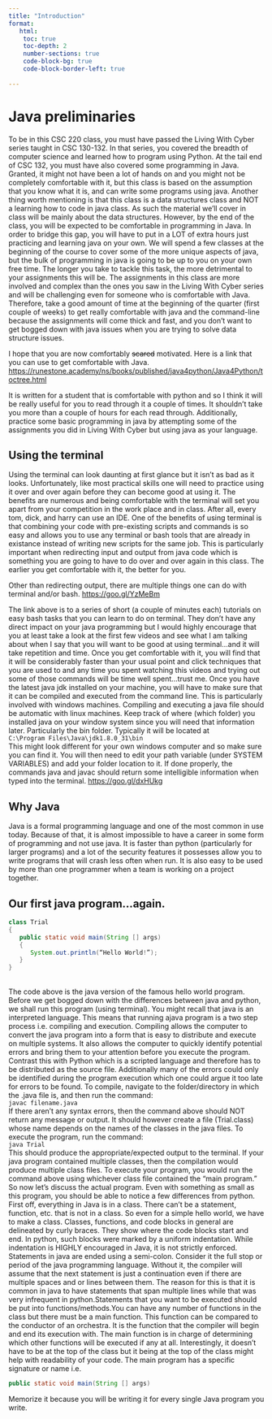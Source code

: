 ```yaml
---
title: "Introduction"
format:
   html:
    toc: true
    toc-depth: 2
    number-sections: true
    code-block-bg: true
    code-block-border-left: true
    
---
```



# Java preliminaries 

To be in this CSC 220 class, you must have passed the Living With Cyber series
taught in CSC 130-132. In that series, you covered the breadth of computer
science and learned how to program using Python. At the tail end of CSC 132, you
must have also covered some programming in Java. Granted, it might not have
been a lot of hands on and you might not be completely comfortable with it, but
this class is based on the assumption that you know what it is, and can write
some programs using java.
Another thing worth mentioning is that this class is a data structures class and
NOT a learning how to code in java class. As such the material we’ll cover in class
will be mainly about the data structures. However, by the end of the class, you
will be expected to be comfortable in programming in Java. In order to bridge this
gap, you will have to put in a LOT of extra hours just practicing and learning java
on your own. We will spend a few classes at the beginning of the course to cover
some of the more unique aspects of java, but the bulk of programming in java is
going to be up to you on your own free time. The longer you take to tackle this
task, the more detrimental to your assignments this will be. The assignments in
this class are more involved and complex than the ones you saw in the Living With
Cyber series and will be challenging even for someone who is comfortable with
Java. Therefore, take a good amount of time at the beginning of the quarter (first
couple of weeks) to get really comfortable with java and the command-line
because the assignments will come thick and fast, and you don’t want to get
bogged down with java issues when you are trying to solve data structure issues.

I hope that you are now comfortably <strike>scared</strike> motivated. Here is a link that you can use
to get comfortable with Java.
[https://runestone.academy/ns/books/published/java4python/Java4Python/toctree.html](https://runestone.academy/ns/books/published/java4python/Java4Python/toctree.html){.external target="_blank"}


It is written for a student that is comfortable with python and so I think it will be
really useful for you to read through it a couple of times. It shouldn’t take you more
than a couple of hours for each read through. Additionally, practice some basic
programming in java by attempting some of the assignments you did in Living With
Cyber but using java as your language.

## Using the terminal
Using the terminal can look daunting at first glance but it isn’t as bad as it looks.
Unfortunately, like most practical skills one will need to practice using it over and
over again before they can become good at using it. The benefits are numerous
and being comfortable with the terminal will set you apart from your competition
in the work place and in class. After all, every tom, dick, and harry can use an IDE.
One of the benefits of using terminal is that combining your code with pre-existing
scripts and commands is so easy and allows you to use any terminal or bash tools
that are already in existance instead of writing new scripts for the same job. This is particularly important when redirecting input and output from java code which
is something you are going to have to do over and over again in this class. The
earlier you get comfortable with it, the better for you.

Other than redirecting output, there are multiple things one can do with terminal and/or
bash.
[https://goo.gl/YzMeBm](https://goo.gl/YzMeBm){.external target="_blank"}



The link above is to a series of short (a couple of minutes each) tutorials on easy
bash tasks that you can learn to do on terminal. They don’t have any direct impact on
your java programming but I would highly encourage that you at least take a look at the first few videos and see what I am talking about when I say that you will want
to be good at using terminal...and it will take repetition and time. Once you get
comfortable with it, you will find that it will be considerably faster than your usual
point and click techniques that you are used to and any time you spent watching this
videos and trying out some of those commands will be time well spent...trust me.
Once you have the latest java jdk installed on your machine, you will have to
make sure that it can be compiled and executed from the command line. This is
particularly involved with windows machines. Compiling and executing a java file
should be automatic with linux machines. Keep track of where (which folder) you
installed java on your window system since you will need that information later.
Particularly the bin folder. Typically it will be located at
<br>
   ``` C:\Program Files\Java\jdk1.8.0_31\bin```
</br>
This might look different for your own windows computer and so make sure you
can find it.
You will then need to edit your path variable (under SYSTEM VARIABLES) and add
your folder location to it. If done properly, the commands java and javac should
return some intelligible information when typed into the terminal.
[https://goo.gl/dxHUkg](https://goo.gl/dxHUkg){.external target="_blank"}


## Why Java
Java is a formal programming language and one of the most common in use today.
Because of that, it is almost impossible to have a career in some form of
programming and not use java. It is faster than python (particularly for larger
programs) and a lot of the security features it possesses allow you to write
programs that will crash less often when run. It is also easy to be used by more
than one programmer when a team is working on a project together.

## Our first java program...again.
``` java
class Trial
{
   public static void main(String [] args)
   {
      System.out.println(“Hello World!”);
   }
}
```
<br>
The code above is the java version of the famous hello world program. Before we get bogged down with the differences between java and python, we shall run this program (using terminal). You might recall that java is an interpreted language. This means that running ajava program is a two step process i.e. compiling and execution. Compiling allows the computer to convert the java program into a form that is easy to distribute and execute on multiple systems. It also allows the computer to quickly identify potential errors and bring them to your attention before you execute the program. Contrast this with Python which is a scripted language and therefore has to be distributed as the source file. Additionally many of the errors could only be identified during the program execution which one could argue it too late for errors to be found. To compile, navigate to the folder/directory in which the .java file is, and then run the command:
<br>
       ` javac filename.java`
</br>
If there aren’t any syntax errors, then the command above should NOT return any
message or output. It should however create a file (Trial.class) whose name
depends on the names of the classes in the java files.
To execute the program, run the command:
<br>
        `java Trial` 
</br>
This should produce the appropriate/expected output to the terminal. If your java program contained multiple classes, then the compilation would produce multiple class files. To execute your program, you would run the command above using whichever class file contained the “main program.” So now let’s discuss the actual program. Even with something as small as this program, you should be able to notice a few differences from python. First off, everything in Java is in a class. There can’t be a statement, function, etc. that is not in a class. So even for a simple hello world, we have to make a class. Classes, functions, and code blocks in general are delineated by curly braces. They show where the code blocks start and end. In python, such blocks were marked by a uniform indentation. While indentation is HIGHLY encouraged in Java, it is not strictly enforced. Statements in java are ended using a semi-colon. Consider it the full stop or period of the java programming language. Without it, the compiler will assume that the next statement is just a continuation even if there are multiple spaces and or lines between them. The reason for this is that it is common in java to have statements that span multiple lines while that was very infrequent in python.Statements that you want to be executed should be put into functions/methods.You can have any number of functions in the class but there must be a main function. This function can be compared to the conductor of an orchestra. It is the function that the compiler will begin and end its execution with. The main function is in charge of determining which other functions will be executed if any at all. Interestingly, it doesn’t have to be at the top of the class but it being at the top of the class might help with readability of your code. The main program has a specific signature or name i.e.

```java
public static void main(String [] args)
```

::: {.callout-note}
Memorize it because you will be writing it for every single Java program you write.
:::



 